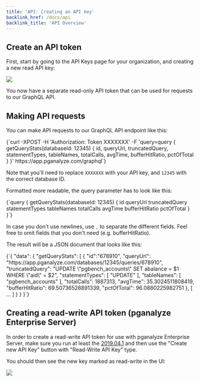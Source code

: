 ```yaml
---
title: 'API: Creating an API key'
backlink_href: /docs/api
backlink_title: 'API Overview'
---
```


## Create an API token

First, start by going to the API Keys page for your organization, and creating a new read API key:

![](api_keys.png)

You now have a separate read-only API token that can be used for requests to our GraphQL API.

## Making API requests

You can make API requests to our GraphQL API endpoint like this:

<CodeBlock language="bash">
{`curl -XPOST -H 'Authorization: Token XXXXXXX' -F 'query=query { getQueryStats(databaseId: 12345) { id, queryUrl, truncatedQuery, statementTypes, tableNames, totalCalls, avgTime, bufferHitRatio, pctOfTotal } }' https://app.pganalyze.com/graphql`}
</CodeBlock>

Note that you'll need to replace `XXXXXXX` with your API key, and `12345` with the correct database ID.

Formatted more readable, the query parameter has to look like this:

<CodeBlock language="graphql">
{`query {
  getQueryStats(databaseId: 12345) {
    id
    queryUrl
    truncatedQuery
    statementTypes
    tableNames
    totalCalls
    avgTime
    bufferHitRatio
    pctOfTotal
  }
}`}
</CodeBlock>

In case you don't use newlines, use `,` to separate the different fields. Feel free to omit fields that you don't need (e.g. bufferHitRatio).

The result will be a JSON document that looks like this:

<CodeBlock language="json">
{`{
  "data": {
    "getQueryStats": [
      {
        "id":"678910",
        "queryUrl": "https://app.pganalyze.com/databases/12345/queries/678910",
        "truncatedQuery": "UPDATE \"pgbench_accounts\" SET abalance = $1 WHERE \"aid\" = $2",
        "statementTypes": [
          "UPDATE"
        ],
        "tableNames": [
          "pgbench_accounts"
        ],
        "totalCalls": 1887313,
        "avgTime": 35.3024511808419,
        "bufferHitRatio": 69.50736528891339,
        "pctOfTotal": 96.0880225982751
      },
      [ ... ]
    }
  }
}`}
</CodeBlock>

## Creating a read-write API token (pganalyze Enterprise Server)

In order to create a read-write API token for use with pganalyze Enterprise Server,
make sure you run at least the [2019.04.1](/docs/enterprise/releases/2019-04-1)
and then use the "Create new API Key" button with "Read-Write API Key" type.

You should then see the new key marked as read-write in the UI:

![](api_keys_read_write.png)
